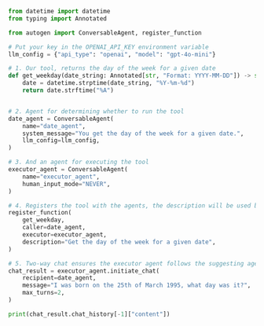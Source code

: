 ```python
from datetime import datetime
from typing import Annotated

from autogen import ConversableAgent, register_function

# Put your key in the OPENAI_API_KEY environment variable
llm_config = {"api_type": "openai", "model": "gpt-4o-mini"}

# 1. Our tool, returns the day of the week for a given date
def get_weekday(date_string: Annotated[str, "Format: YYYY-MM-DD"]) -> str:
    date = datetime.strptime(date_string, "%Y-%m-%d")
    return date.strftime("%A")


# 2. Agent for determining whether to run the tool
date_agent = ConversableAgent(
    name="date_agent",
    system_message="You get the day of the week for a given date.",
    llm_config=llm_config,
)

# 3. And an agent for executing the tool
executor_agent = ConversableAgent(
    name="executor_agent",
    human_input_mode="NEVER",
)

# 4. Registers the tool with the agents, the description will be used by the LLM
register_function(
    get_weekday,
    caller=date_agent,
    executor=executor_agent,
    description="Get the day of the week for a given date",
)

# 5. Two-way chat ensures the executor agent follows the suggesting agent
chat_result = executor_agent.initiate_chat(
    recipient=date_agent,
    message="I was born on the 25th of March 1995, what day was it?",
    max_turns=2,
)

print(chat_result.chat_history[-1]["content"])
```
